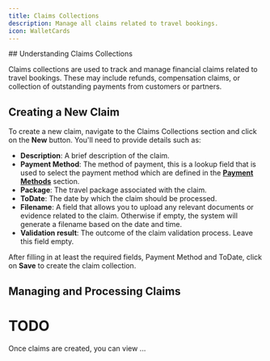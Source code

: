 ```yaml
---
title: Claims Collections
description: Manage all claims related to travel bookings.
icon: WalletCards
---
```



<Steps>
<Step>
## Understanding Claims Collections

Claims collections are used to track and manage financial claims related to travel bookings. These may include refunds, compensation claims, or collection of outstanding payments from customers or partners.
</Step>
<Step>
## Creating a New Claim

To create a new claim, navigate to the Claims Collections section and click on the **New** button. You'll need to provide details such as:

- **Description**: A brief description of the claim.
- **Payment Method**: The method of payment, this is a lookup field that is used to select the payment method which are defined in the **[Payment Methods](/content/docs/travel-agent/data-management/payment-methods)** section.
- **Package**: The travel package associated with the claim.
- **ToDate**: The date by which the claim should be processed.
- **Filename**: A field that allows you to upload any relevant documents or evidence related to the claim. Otherwise if empty, the system will generate a filename based on the date and time.
- **Validation result**: The outcome of the claim validation process. Leave this field empty.

After filling in at least the required fields, Payment Method and ToDate, click on **Save** to create the claim collection.
</Step>
<Step>
## Managing and Processing Claims
# TODO
Once claims are created, you can view ...

</Step>
</Steps>
